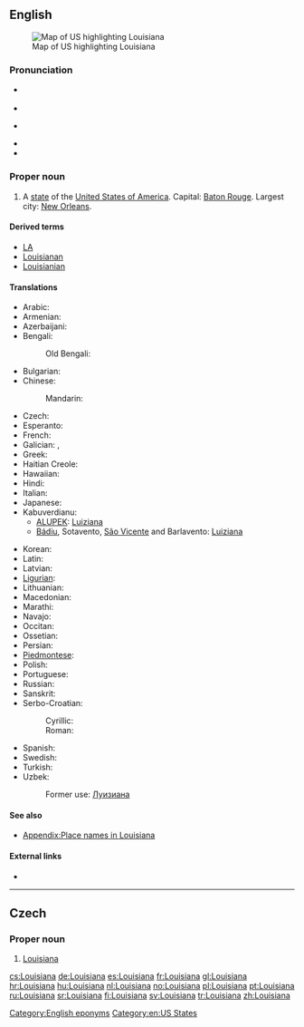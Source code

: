==English==

[[Image:Map of USA highlighting Louisiana.png|thumb|right|Map of US highlighting Louisiana]]

===Pronunciation===
* {{a|GenAm}} {{IPA|/luːˌiːziːˈænə/}}
* {{audio|en-us-Louisiana.ogg|Audio (GenAm)}}
* {{a|Southern US}} {{IPA|/luːziːˈænə/}}
* {{audio|en-us-Louisiana-2.ogg|Audio (Southern US)}}
* {{rhymes|ænə}}

===Proper noun===
{{en-proper noun}}

# A [[state]] of the [[United States of America]]. Capital: [[Baton Rouge]]. Largest city: [[New Orleans]].

====Derived terms====
* [[LA]]
* [[Louisianan]]
* [[Louisianian]]

====Translations====
{{trans-top|US state}}
* Arabic: {{t-|ar|لويزيانا|f|tr=luiziaana}}
* Armenian: {{t-|hy|Լուիզիանա|ch=Arm|tr=Luyiziana}}
* Azerbaijani: {{t|az|Luiziana}}
* Bengali: {{t-|bn|লুইজিয়ানা|ch=Beng|sc=Beng}}
*: Old Bengali: {{tø|bpy|লুইসিয়ানা|ch=Beng|sc=Beng}}
* Bulgarian: {{t-|bg|Луизиана|f|tr=Luiziána}}
* Chinese:
*: Mandarin: {{t|cmn|路易斯安那州|tr=Lùyìsī'ānnà-zhōu|sc=Hani}}
* Czech: {{t+|cs|Louisiana|f}}
* Esperanto: {{t-|eo|Luiziano}}
* French: {{t+|fr|Louisiane|f}}
* Galician: {{t|gl|Luisiana|f}}, {{t|gl|Louisiana|f}}
* Greek: {{t-|el|Λουιζιάνα|f|tr=Louiziana}}
* Haitian Creole: {{t|ht|Lwiziana|f}}
* Hawaiian: {{t|haw|Luikiana}}
* Hindi: {{t-|hi|लुईज़ियाना|ch=Hi}}
* Italian: {{t-|it|Louisiana}}
* Japanese: {{t-|ja|ルイジアナ州|tr=Ruijiana-shū}}
* Kabuverdianu:
** [[ALUPEK]]: [[Luiziana#Cape Verdean Crioulo|Luiziana]]
** [[Bádiu]], Sotavento, [[São Vicente]] and Barlavento: [[Luiziana#Cape Verdean Crioulo|Luiziana]]
{{trans-mid}}
* Korean: {{t-|ko|루이지애나 주|tr=ruijiaena chu|sc=Hang}}
* Latin: {{t-|la|Ludoviciana|f}}
* Latvian: {{t-|lv|Luiziāna}}
* [[Ligurian]]: {{t|lij|Louisiann-a}}
* Lithuanian: {{t-|lt|Luiziana}}
* Macedonian: {{t-|mk|Луизијана|f|tr=Luizijána}}
* Marathi: {{t-|mr|लुईझियाना|sc=Deva}}
* Navajo: {{tø|nv|Liwíízíʼeenah hahoodzo}}
* Occitan: {{t|oc|Loïsiana}}
* Ossetian: {{tø|os|Луизианæ|ch=Cyrl|tr=[[Luizianae]]|sc=Cyrl}}
* Persian: {{t-|fa|لوئیزیانا}}
* [[Piedmontese]]: {{t|pms|Luisian-a}}
* Polish: {{t-|pl|Luizjana|f}}
* Portuguese: {{t-|pt|Luisiana|f}}
* Russian: {{t-|ru|Луизиана|f|tr=Luiziána}}
* Sanskrit: {{t|sa|लुईजियाना}}
* Serbo-Croatian:
*: Cyrillic: {{t-|sh|Луизиана|f|sc=Cyrl}}
*: Roman: {{t|sh|Luiziana|f}}
* Spanish: {{t+|es|Luisiana|f}}
* Swedish: {{t+|sv|Louisiana|n}}
* Turkish: {{t+|tr|Louisiana}}
* Uzbek: {{t-|uz|Luiziana}}
*: Former use: [[Луизиана]]
{{trans-bottom}}

====See also====
* [[Appendix:Place names in Louisiana]]

====External links====
* {{pedialite}}

[[Category:English eponyms]]
[[Category:en:US States]]

----

==Czech==

===Proper noun===
{{cs-proper noun|g=f}}

# [[#English|Louisiana]]

[[cs:Louisiana]]
[[de:Louisiana]]
[[es:Louisiana]]
[[fr:Louisiana]]
[[gl:Louisiana]]
[[hr:Louisiana]]
[[hu:Louisiana]]
[[nl:Louisiana]]
[[no:Louisiana]]
[[pl:Louisiana]]
[[pt:Louisiana]]
[[ru:Louisiana]]
[[sr:Louisiana]]
[[fi:Louisiana]]
[[sv:Louisiana]]
[[tr:Louisiana]]
[[zh:Louisiana]]
